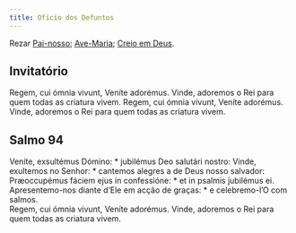 ```yaml
---
title: Ofício dos Defuntos
---
```


Rezar [Pai-nosso](/devocionario/oracoes/painosso); [Ave-Maria](/devocionario/oracoes/avemaria); [Creio em Deus](/devocionario/oracoes/simboloapostolos).

## Invitatório

<div class="grid grid-cols-2 gap-5">
  <span class="text-justify">Regem, cui ómnia vivunt, Veníte adorémus.</span>
  <span class="text-justify">
    Vinde, adoremos o Rei para quem todas as criatura vivem.
  </span>
  <span class="text-justify">Regem, cui ómnia vivunt, Veníte adorémus.</span>
  <span class="text-justify">
    Vinde, adoremos o Rei para quem todas as criatura vivem.
  </span>
</div>


## Salmo 94

<Salmo94 />

<div class="grid grid-cols-2 gap-5">
  <span class="text-justify">
    Veníte, exsultémus Dómino: * jubilémus Deo salutári nostro:
  </span>
  <span class="text-justify">
    Vinde, exultemos no Senhor: * cantemos alegres a de Deus nosso salvador:
  </span>
  <span class="text-justify">
    Præoccupémus fáciem ejus in confessióne: * et in psalmis jubilémus ei.
  </span>
  <span class="text-justify">
    Apresentemo-nos diante d’Ele em acção de graças: * e celebremo-l’O com
    salmos.
  </span>
</div>

<div class="grid grid-cols-2 gap-5">
  <span class="text-justify">Regem, cui ómnia vivunt, Veníte adorémus.</span>
  <span class="text-justify">
    Vinde, adoremos o Rei para quem todas as criatura vivem.
  </span>
</div>
